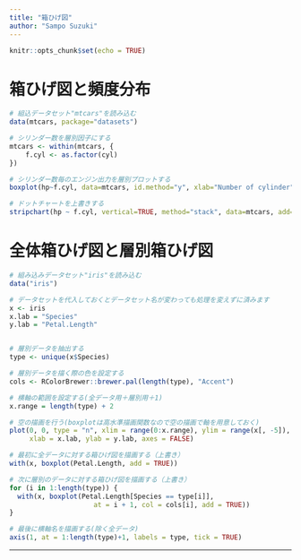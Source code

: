 ---
title: "箱ひげ図"
author: "Sampo Suzuki"
---

```{r setup, include=FALSE}
knitr::opts_chunk$set(echo = TRUE)
```

# 箱ひげ図と頻度分布

```{r}
# 組込データセット"mtcars"を読み込む
data(mtcars, package="datasets")

# シリンダー数を層別因子にする
mtcars <- within(mtcars, {
    f.cyl <- as.factor(cyl)
})

# シリンダー数毎のエンジン出力を層別プロットする
boxplot(hp~f.cyl, data=mtcars, id.method="y", xlab="Number of cylinder", ylab="hp")

# ドットチャートを上書きする
stripchart(hp ~ f.cyl, vertical=TRUE, method="stack", data=mtcars, add=TRUE, col="red")
```


# 全体箱ひげ図と層別箱ひげ図

```{r}
# 組み込みデータセット"iris"を読み込む
data("iris")

# データセットを代入しておくとデータセット名が変わっても処理を変えずに済みます
x <- iris
x.lab = "Species"
y.lab = "Petal.Length"


# 層別データを抽出する
type <- unique(x$Species)

# 層別データを描く際の色を設定する
cols <- RColorBrewer::brewer.pal(length(type), "Accent")

# 横軸の範囲を設定する(全データ用＋層別用＋1)
x.range = length(type) + 2

# 空の描画を行う(boxplotは高水準描画関数なので空の描画で軸を用意しておく)
plot(0, 0, type = "n", xlim = range(0:x.range), ylim = range(x[, -5]),
     xlab = x.lab, ylab = y.lab, axes = FALSE)

# 最初に全データに対する箱ひげ図を描画する（上書き）
with(x, boxplot(Petal.Length, add = TRUE))

# 次に層別のデータに対する箱ひげ図を描画する（上書き）
for (i in 1:length(type)) {
  with(x, boxplot(Petal.Length[Species == type[i]],
                     at = i + 1, col = cols[i], add = TRUE))
}

# 最後に横軸名を描画する(除く全データ)
axis(1, at = 1:length(type)+1, labels = type, tick = TRUE)
```

---

